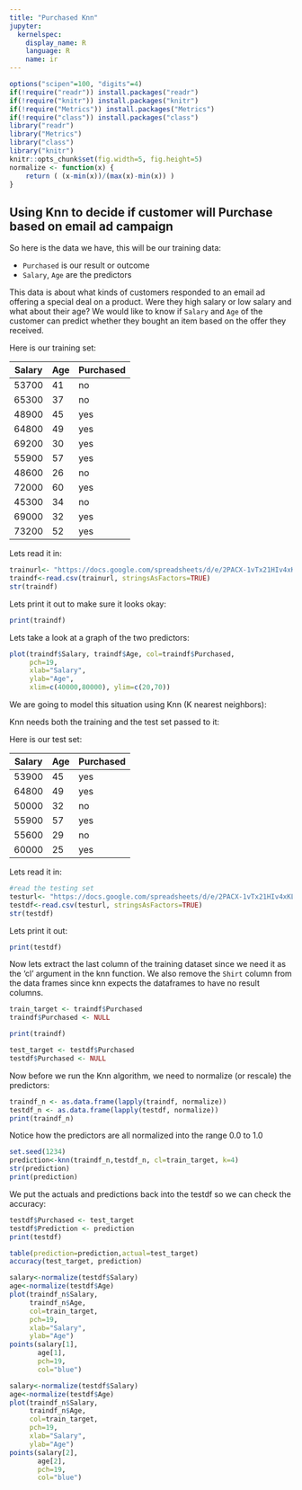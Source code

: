 ```yaml
---
title: "Purchased Knn"
jupyter:
  kernelspec:
    display_name: R
    language: R
    name: ir
---
```


```r
options("scipen"=100, "digits"=4)
if(!require("readr")) install.packages("readr")
if(!require("knitr")) install.packages("knitr")
if(!require("Metrics")) install.packages("Metrics")
if(!require("class")) install.packages("class")
library("readr")
library("Metrics")
library("class")
library("knitr")
knitr::opts_chunk$set(fig.width=5, fig.height=5)
normalize <- function(x) {
    return ( (x-min(x))/(max(x)-min(x)) )
}
```

## Using Knn to decide if customer will Purchase based on email ad campaign 

So here is the data we have, this will be our training data:

- `Purchased` is our result or outcome
- `Salary`, `Age` are the predictors

This data is about what kinds of customers responded to an email ad offering a special deal on a product. Were they high salary or low salary and what about their age? We would like to know if `Salary` and `Age` of the customer can predict whether they bought an item based on the offer they received.

Here is our training set:

| Salary | Age | Purchased |
|--------|-----|-----------|
| 53700  | 41  | no        |
| 65300  | 37  | no        |
| 48900  | 45  | yes       |
| 64800  | 49  | yes       |
| 69200  | 30  | yes       |
| 55900  | 57  | yes       |
| 48600  | 26  | no        |
| 72000  | 60  | yes       |
| 45300  | 34  | no        |
| 69000  | 32  | yes       |
| 73200  | 52  | yes       |

Lets read it in:

```r
trainurl<- "https://docs.google.com/spreadsheets/d/e/2PACX-1vTx21HIv4xKL2c94OLQzMiNPmv5YXw-vAy3dRBL0gnknSMKMK4Ur_4nYGGyDtvS20iU3_r-_zZfQQmj/pub?gid=0&single=true&output=csv"
traindf<-read.csv(trainurl, stringsAsFactors=TRUE)
str(traindf)
```

Lets print it out to make sure it looks okay:

```r
print(traindf)
```

Lets take a look at a graph of the two predictors:

```r
plot(traindf$Salary, traindf$Age, col=traindf$Purchased, 
     pch=19,
     xlab="Salary",
     ylab="Age",
     xlim=c(40000,80000), ylim=c(20,70))
```

We are going to model this situation using Knn (K nearest neighbors):

Knn needs both the training and the test set passed to it:

Here is our test set:

| Salary | Age | Purchased |
|--------|-----|-----------|
| 53900  | 45  | yes       |
| 64800  | 49  | yes       |
| 50000  | 32  | no        |
| 55900  | 57  | yes       |
| 55600  | 29  | no        |
| 60000  | 25  | yes       |

Lets read it in:

```r
#read the testing set
testurl<- "https://docs.google.com/spreadsheets/d/e/2PACX-1vTx21HIv4xKL2c94OLQzMiNPmv5YXw-vAy3dRBL0gnknSMKMK4Ur_4nYGGyDtvS20iU3_r-_zZfQQmj/pub?gid=572053114&single=true&output=csv"
testdf<-read.csv(testurl, stringsAsFactors=TRUE)
str(testdf)
```

Lets print it out:

```r
print(testdf)
```

Now lets extract the last column of the training dataset since we need it as the 'cl' argument in the knn function. We also remove the `Shirt` column from the data frames since knn expects the dataframes to have no result columns. 

```r
train_target <- traindf$Purchased 
traindf$Purchased <- NULL

print(traindf)

test_target <- testdf$Purchased
testdf$Purchased <- NULL
```

Now before we run the Knn algorithm, we need to normalize (or rescale) the predictors:

```r
traindf_n <- as.data.frame(lapply(traindf, normalize))
testdf_n <- as.data.frame(lapply(testdf, normalize))
print(traindf_n)
```

Notice how the predictors are all normalized into the range 0.0 to 1.0

```r
set.seed(1234)
prediction<-knn(traindf_n,testdf_n, cl=train_target, k=4)
str(prediction)
print(prediction)
```

We put the actuals and predictions back into the testdf so we can check the accuracy:

```r
testdf$Purchased <- test_target
testdf$Prediction <- prediction
print(testdf)
```

```r
table(prediction=prediction,actual=test_target)
accuracy(test_target, prediction)
```

```r
salary<-normalize(testdf$Salary)
age<-normalize(testdf$Age)
plot(traindf_n$Salary, 
     traindf_n$Age, 
     col=train_target, 
     pch=19, 
     xlab="Salary",
     ylab="Age")
points(salary[1], 
       age[1], 
       pch=19, 
       col="blue")
```

```r
salary<-normalize(testdf$Salary)
age<-normalize(testdf$Age)
plot(traindf_n$Salary, 
     traindf_n$Age, 
     col=train_target, 
     pch=19, 
     xlab="Salary",
     ylab="Age")
points(salary[2], 
       age[2], 
       pch=19, 
       col="blue")
```
